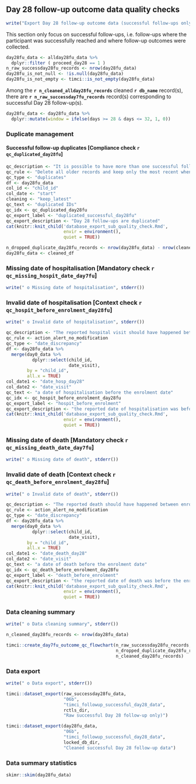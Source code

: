 \newpage

## Day 28 follow-up outcome data quality checks\n\n

```r
write("Export Day 28 follow-up outcome data (successful follow-ups only) and run corresponding quality checks", stderr())
```

This section only focus on successful follow-ups, i.e. follow-ups where the participant was successfully reached and where follow-up outcomes were collected.

```r
day28fu_data <- allday28fu_data %>%
  dplyr::filter ( proceed_day28 == 1 )
n_raw_successday28fu_records <- nrow(day28fu_data)
day28fu_is_not_null <- !is.null(day28fu_data)
day28fu_is_not_empty <- timci::is_not_empty(day28fu_data)
```

Among the **`r n_cleaned_allday28fu_records`** cleaned **`r db_name`** record(s), there are **`r n_raw_successday7fu_records`** record(s) corresponding to successful Day 28 follow-up(s).

```r
day28fu_data <- day28fu_data %>%
  dplyr::mutate(window = ifelse(days >= 28 & days <= 32, 1, 0))
```

### Duplicate management

#### Successful follow-up duplicates [Compliance check `r qc_duplicated_day28fu`]

```r
qc_description <- "It is possible to have more than one successful follow-up records available for the same participant. In this case, following the guidance from the statistical analysis plan, Only the most recent successful Day 28 follow-up is kept."
qc_rule <- "Delete all older records and keep only the most recent when more than one successful follow-up is available for the same participant."
qc_type <- "duplicates"
df <- day28fu_data
col_id <- "child_id"
col_date <- "start"
cleaning <- "keep_latest"
qc_text <- "duplicated IDs"
qc_idx <- qc_duplicated_day28fu
qc_export_label <- "duplicated_successful_day28fu"
qc_export_description <- "Day 28 follow-ups are duplicated"
cat(knitr::knit_child('database_export_sub_quality_check.Rmd',
                      envir = environment(),
                      quiet = TRUE))
```

```r
n_dropped_duplicate_day28fu_records <- nrow(day28fu_data) - nrow(cleaned_df)
day28fu_data <- cleaned_df
```

### Missing date of hospitalisation [Mandatory check `r qc_missing_hospit_date_day7fu`]

```r
write(" o Missing date of hospitalisation", stderr())
```

### Invalid date of hospitalisation [Context check `r qc_hospit_before_enrolment_day28fu`]

```r
write(" o Invalid date of hospitalisation", stderr())
```

```r
qc_description <- "The reported hospital visit should have happened between enrolment at Day 0 and the Day 28 follow-up."
qc_rule <- action_alert_no_modification
qc_type <- "date_discrepancy"
df <- day28fu_data %>%
  merge(day0_data %>%
          dplyr::select(child_id,
                        date_visit),
        by = "child_id",
        all.x = TRUE)
col_date1 <- "date_hosp_day28"
col_date2 <- "date_visit"
qc_text <- "a date of hospitalisation before the enrolment date"
qc_idx <- qc_hospit_before_enrolment_day28fu
qc_export_label <- "hospit_before_enrolment"
qc_export_description <- "the reported date of hospitalisation was before the enrolment date"
cat(knitr::knit_child('database_export_sub_quality_check.Rmd',
                      envir = environment(),
                      quiet = TRUE))
```

### Missing date of death [Mandatory check `r qc_missing_death_date_day7fu`]

```r
write(" o Missing date of death", stderr())
```

### Invalid date of death [Context check `r qc_death_before_enrolment_day28fu`]

```r
write(" o Invalid date of death", stderr())
```

```r
qc_description <- "The reported death should have happened between enrolment at Day 0 and the Day 28 follow-up."
qc_rule <- action_alert_no_modification
qc_type <- "date_discrepancy"
df <- day28fu_data %>%
  merge(day0_data %>%
          dplyr::select(child_id,
                        date_visit),
        by = "child_id",
        all.x = TRUE)
col_date1 <- "date_death_day28"
col_date2 <- "date_visit"
qc_text <- "a date of death before the enrolment date"
qc_idx <- qc_death_before_enrolment_day28fu
qc_export_label <- "death_before_enrolment"
qc_export_description <- "the reported date of death was before the enrolment date"
cat(knitr::knit_child('database_export_sub_quality_check.Rmd',
                      envir = environment(),
                      quiet = TRUE))
```

### Data cleaning summary

```r
write(" o Data cleaning summary", stderr())
```

```r
n_cleaned_day28fu_records <- nrow(day28fu_data)
```

```r
timci::create_day7fu_outcome_qc_flowchart(n_raw_successday28fu_records,
                                          n_dropped_duplicate_day28fu_records,
                                          n_cleaned_day28fu_records)
```

### Data export

```r
write(" o Data export", stderr())
```

```r
timci::dataset_export(raw_successday28fu_data,
                      "06b",
                      "timci_followup_successful_day28_data",
                      rctls_dir,
                      "Raw successful Day 28 follow-up only)")
```

```r
timci::dataset_export(day28fu_data,
                      "06b",
                      "timci_followup_successful_day28_data",
                      locked_db_dir,
                      "Cleaned successful Day 28 follow-up data")
```

### Data summary statistics

```r
skimr::skim(day28fu_data)
```
